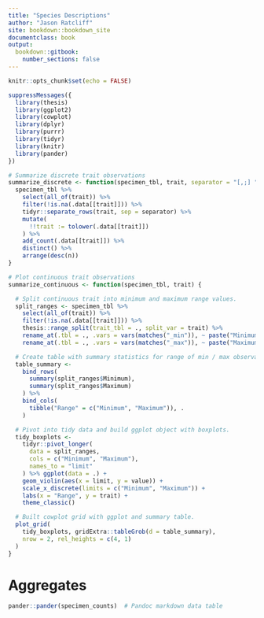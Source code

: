 ```yaml
---
title: "Species Descriptions"
author: "Jason Ratcliff"
site: bookdown::bookdown_site
documentclass: book
output:
  bookdown::gitbook:
    number_sections: false
---
```


```r
knitr::opts_chunk$set(echo = FALSE)
```

```r
suppressMessages({
  library(thesis)
  library(ggplot2)
  library(cowplot)
  library(dplyr)
  library(purrr)
  library(tidyr)
  library(knitr)
  library(pander)
})

# Summarize discrete trait observations
summarize_discrete <- function(specimen_tbl, trait, separator = "[,;] ") {
  specimen_tbl %>%
    select(all_of(trait)) %>%
    filter(!is.na(.data[[trait]])) %>%
    tidyr::separate_rows(trait, sep = separator) %>%
    mutate(
      !!trait := tolower(.data[[trait]])
    ) %>%
    add_count(.data[[trait]]) %>%
    distinct() %>%
    arrange(desc(n))
}

# Plot continuous trait observations
summarize_continuous <- function(specimen_tbl, trait) {

  # Split continuous trait into minimum and maximum range values.
  split_ranges <- specimen_tbl %>%
    select(all_of(trait)) %>%
    filter(!is.na(.data[[trait]])) %>%
    thesis::range_split(trait_tbl = ., split_var = trait) %>%
    rename_at(.tbl = ., .vars = vars(matches("_min")), ~ paste("Minimum")) %>%
    rename_at(.tbl = ., .vars = vars(matches("_max")), ~ paste("Maximum"))

  # Create table with summary statistics for range of min / max observations.
  table_summary <-
    bind_rows(
      summary(split_ranges$Minimum),
      summary(split_ranges$Maximum)
    ) %>%
    bind_cols(
      tibble("Range" = c("Minimum", "Maximum")), .
    )

  # Pivot into tidy data and build ggplot object with boxplots.
  tidy_boxplots <-
    tidyr::pivot_longer(
      data = split_ranges,
      cols = c("Minimum", "Maximum"),
      names_to = "limit"
    ) %>% ggplot(data = .) +
    geom_violin(aes(x = limit, y = value)) +
    scale_x_discrete(limits = c("Minimum", "Maximum")) +
    labs(x = "Range", y = trait) +
    theme_classic()

  # Built cowplot grid with ggplot and summary table.
  plot_grid(
    tidy_boxplots, gridExtra::tableGrob(d = table_summary),
    nrow = 2, rel_heights = c(4, 1)
  )
}

```

# Aggregates {-}

```r
pander::pander(specimen_counts)  # Pandoc markdown data table
```
